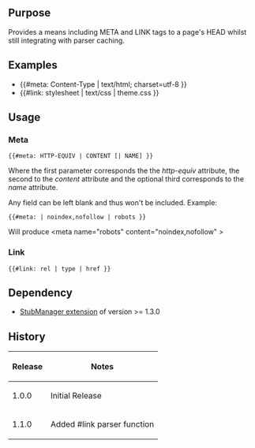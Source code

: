 {{Extension
|name        = MetaTags
|status      = stable
|author      = [[user:jldupont|Jean-Lou Dupont]]
|image       =
|version     = 1.1.0
|update      =
|mediawiki   = 1.11, 1.12
|download    = [http://mediawiki.googlecode.com/svn/tags/MetaTags/ SVN]
|readme      =
|changelog   = See SVN ($Id$)
|description = Provides a means including META and LINK tags to a page's HEAD whilst still integrating with parser caching.
|parameters  =
|rights      =
|example     =
}}
== Purpose==
Provides a means including META and LINK tags to a page's HEAD whilst still integrating with parser caching.

== Examples ==
* <nowiki>{{#meta: Content-Type | text/html; charset=utf-8 }}</nowiki>
* <nowiki>{{#link: stylesheet | text/css | theme.css }}</nowiki>

== Usage ==
=== Meta ===
 <nowiki>{{#meta: HTTP-EQUIV | CONTENT [| NAME] }}</nowiki>
Where the first parameter corresponds the the ''http-equiv'' attribute, the second to the ''content'' attribute and the optional third corresponds to the ''name'' attribute.

Any field can be left blank and thus won't be included. Example:
 <nowiki>{{#meta: | noindex,nofollow | robots }}</nowiki>
Will produce <nowiki><meta name="robots" content="noindex,nofollow" ></nowiki>

=== Link ===
 <nowiki>{{#link: rel | type | href }}</nowiki>

== Dependency ==
* [[Extension:StubManager|StubManager extension]] of version >= 1.3.0
{{Pear|MetaTags}}

== History ==
{|class=datatable
! Release !! Notes
|-
| 1.0.0 || Initial Release
|-
| 1.1.0 || Added #link parser function
|}
